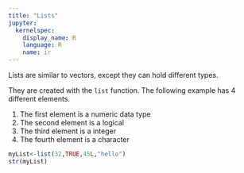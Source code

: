 ```yaml
---
title: "Lists"
jupyter:
  kernelspec:
    display_name: R
    language: R
    name: ir
---
```


Lists are similar to vectors, except they can hold different types. 

They are created with the `list` function. The following example has 4 different elements.

1. The first element is a numeric data type
1. The second element is a logical
1. The third element is a integer 
1. The fourth element is a character 

```r
myList<-list(32,TRUE,45L,"hello")
str(myList)
```

```r
```

```r
```

```r
```

```r
```
